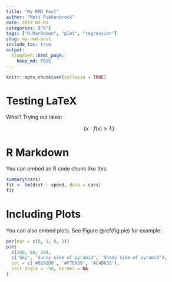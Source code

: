 ```yaml
---
title: "My RMD Post"
author: "Matt Piekenbrock"
date: 2017-02-01
categories: ["R"]
tags: ["R Markdown", "plot", "regression"]
slug: my-rmd-post
include_toc: true
output: 
  blogdown::html_page:
    keep_md: TRUE
---
```


```r
knitr::opts_chunk$set(collapse = TRUE)
```

# Testing LaTeX

What?
Trying out latex:

$$\{x : f(x) \geq \lambda \}$$

# R Markdown

You can embed an R code chunk like this:

```r
summary(cars)
fit <- lm(dist ~ speed, data = cars)
fit
```

# Including Plots

You can also embed plots. See Figure \@ref(fig:pie) for example:

```r
par(mar = c(0, 1, 0, 1))
pie(
  c(280, 60, 20),
  c('Sky', 'Sunny side of pyramid', 'Shady side of pyramid'),
  col = c('#0292D8', '#F7EA39', '#C4B632'),
  init.angle = -50, border = NA
)
```
